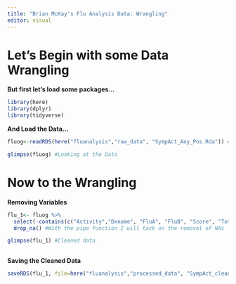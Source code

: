 ```yaml
---
title: "Brian McKay's Flu Analysis Data: Wrangling"
editor: visual
---
```


# Let's Begin with some Data Wrangling

**But first let's load some packages...**

```r
library(here)
library(dplyr)
library(tidyverse)
```

**And Load the Data...**

```r
fluog<-readRDS(here("fluanalysis","raw_data", "SympAct_Any_Pos.Rda")) #Loading in the data

glimpse(fluog) #Looking at the Data 
```

# Now to the Wrangling

**Removing Variables**

```r
flu_1<- fluog %>%
  select(-contains(c("Activity","Dxname", "FluA", "FluB", "Score", "Total", "Unique.Visit"))) %>%  #Removing variables
  drop_na() #With the pipe function I will tack on the removal of NAs 

glimpse(flu_1) #Cleaned data
         
```

**Saving the Cleaned Data**

```r
saveRDS(flu_1, file=here("fluanalysis","processed_data", "SympAct_cleaned.rds")) #I will save this to my processed data folder, code is similar to that of loading code 
```
